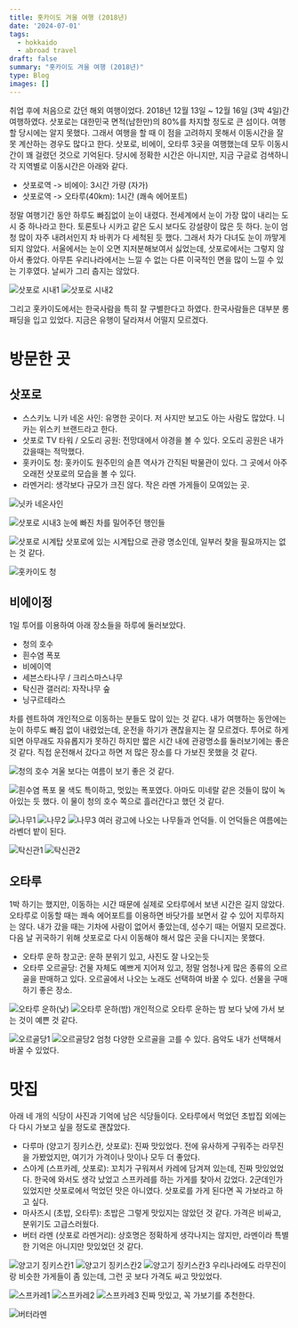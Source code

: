 ```yaml
---
title: 홋카이도 겨울 여행 (2018년)
date: '2024-07-01'
tags:
  - hokkaido
  - abroad travel
draft: false
summary: "홋카이도 겨울 여행 (2018년)"
type: Blog
images: []
---
```


취업 후에 처음으로 갔던 해외 여행이었다. 2018년 12월 13일 ~ 12월 16일 (3박 4일)간 여행하였다.
삿포로는 대한민국 면적(남한만)의 80%를 차지할 정도로 큰 섬이다. 여행할 당시에는 알지 못했다.
그래서 여행을 할 때 이 점을 고려하지 못해서 이동시간을 잘못 계산하는 경우도 많다고 한다.
삿포로, 비에이, 오타루 3곳을 여행했는데 모두 이동시간이 꽤 걸렸던 것으로 기억된다.
당시에 정확한 시간은 아니지만, 지금 구글로 검색하니 각 지역별로 이동시간은 아래와 같다.
- 삿포로역 -> 비에이: 3시간 가량 (자가)
- 삿포로역 -> 오타루(40km): 1시간 (쾌속 에어포트)

정말 여행기간 동안 하루도 빠짐없이 눈이 내렸다. 
전세계에서 눈이 가장 많이 내리는 도시 중 하나라고 한다. 토론토나 시카고 같은 도시 보다도 강설량이 많은 듯 하다.
눈이 엄청 많이 자주 내려서인지 차 바퀴가 다 세척된 듯 했다. 그래서 차가 다녀도 눈이 까맣게 되지 않았다. 
서울에서는 눈이 오면 지저분해보여서 싫었는데, 삿포로에서는 그렇지 않아서 좋았다.
아무튼 우리나라에서는 느낄 수 없는 다른 이국적인 면을 많이 느낄 수 있는 기후였다. 날씨가 그리 춥지는 않았다.

![삿포로 시내1](/static/images/hokkaido/Sapporo1.jpeg)
![삿포로 시내2](/static/images/hokkaido/Sapporo2.jpeg)

그리고 홋카이도에서는 한국사람을 특히 잘 구별한다고 하였다. 한국사람들은 대부분 롱패딩을 입고 있었다.
지금은 유행이 달라져서 어떨지 모르겠다.

# 방문한 곳
## 삿포로
- 스스키노 니카 네온 사인: 유명한 곳이다. 저 사지만 보고도 아는 사람도 많았다. 니카는 위스키 브랜드라고 한다.
- 삿포로 TV 타워 / 오도리 공원: 전망대에서 야경을 볼 수 있다. 오도리 공원은 내가 갔을때는 적막했다.
- 홋카이도 청: 홋카이도 원주민의 슬픈 역사가 간직된 박물관이 있다. 그 곳에서 아주 오래전 삿포로의 모습을 볼 수 있다.
- 라멘거리: 생각보다 규모가 크진 않다. 작은 라멘 가게들이 모여있는 곳.

![닛카 네온사인](/static/images/hokkaido/Sapporo-Nikka-signboard.jpeg)

![삿포로 시내3](/static/images/hokkaido/Sapporo3.jpeg)
눈에 빠진 차를 밀어주던 행인들

![삿포로 시계탑](/static/images/hokkaido/Sapporo4.jpeg)
삿포로에 있는 시계탑으로 관광 명소인데, 일부러 찾을 필요까지는 없는 것 같다.

![홋카이도 청](/static/images/hokkaido/Sapporo5.jpeg)


## 비에이정
1일 투어를 이용하여 아래 장소들을 하루에 둘러보았다.
- 청의 호수
- 흰수염 폭포
- 비에이역
- 세븐스타나무 / 크리스마스나무
- 탁신관 갤러리: 자작나무 숲
- 닝구르테라스

차를 렌트하여 개인적으로 이동하는 분들도 많이 있는 것 같다.
내가 여행하는 동안에는 눈이 하루도 빠짐 없이 내렸었는데, 운전을 하기가 괜찮을지는 잘 모르겠다.
투어로 하게 되면 아무래도 자유롭지가 못하긴 하지만 짧은 시간 내에 관광명소를 둘러보기에는 좋은 것 같다.
직접 운전해서 갔다고 하면 저 많은 장소를 다 가보진 못했을 것 같다.

![청의 호수](/static/images/hokkaido/Biei-Blue-pond.jpeg)
겨울 보다는 여름이 보기 좋은 것 같다.

![흰수염 폭포](/static/images/hokkaido/Biei-Shirahige-Falls.jpeg)
물 색도 특이하고, 멋있는 폭포였다. 아마도 미네랄 같은 것들이 많이 녹아있는 듯 했다.
이 물이 청의 호수 쪽으로 흘러간다고 했던 것 같다.

![나무1](/static/images/hokkaido/Biei-Hills1.jpeg)
![나무2](/static/images/hokkaido/Biei-Hills2.jpeg)
![나무3](/static/images/hokkaido/Biei-Hills3.jpeg)
여러 광고에 나오는 나무들과 언덕들.
이 언덕들은 여름에는 라벤더 밭이 된다.

![탁신관1](/static/images/hokkaido/Biei-Takushinkan1.jpeg)
![탁신관2](/static/images/hokkaido/Biei-Takushinkan2.jpeg)

## 오타루
1박 하기는 했지만, 이동하는 시간 때문에 실제로 오타루에서 보낸 시간은 길지 않았다.
오타루로 이동할 때는 쾌속 에어포트를 이용하면 바닷가를 보면서 갈 수 있어 지루하지는 않다.
내가 갔을 때는 기차에 사람이 없어서 좋았는데, 성수기 때는 어떨지 모르겠다.
다음 날 귀국하기 위해 삿포로로 다시 이동해야 해서 많은 곳을 다니지는 못했다.

- 오타루 운하 창고군: 운하 분위기 있고, 사진도 잘 나오는듯
- 오타루 오르골당: 건물 자체도 예쁘게 지어져 있고, 정말 엄청나게 많은 종류의 오르골을 판매하고 있다.
오르골에서 나오는 노래도 선택하여 바꿀 수 있다. 선물을 구매하기 좋은 장소.

![오타루 운하(낮)](/static/images/hokkaido/Otaru-Day.jpeg)
![오타루 운하(밤)](/static/images/hokkaido/Otaru-Night.jpeg)
개인적으로 오타루 운하는 밤 보다 낮에 가서 보는 것이 예쁜 것 같다.

![오르골당1](/static/images/hokkaido/Otaru-Music-Box-Museum1.jpeg)
![오르골당2](/static/images/hokkaido/Otaru-Music-Box-Museum2.jpeg)
엄청 다양한 오르골을 고를 수 있다. 음악도 내가 선택해서 바꿀 수 있었다.

# 맛집
아래 네 개의 식당이 사진과 기억에 남은 식당들이다. 오타루에서 먹었던 초밥집 외에는 다 다시 가보고 싶을 정도로 괜찮았다.
- 다루마 (양고기 징키스칸, 삿포로): 진짜 맛있었다. 전에 유사하게 구워주는 라무진을 가봤었지만, 여기가 가격이나 맛이나 모두 더 좋았다.
- 스아게 (스프카레, 삿포로): 
    꼬치가 구워져서 카레에 담겨져 있는데, 진짜 맛있었었다. 
    한국에 와서도 생각 났었고 스프카레를 하는 가게를 찾아서 갔었다. 
    2군데인가 있었지만 삿포로에서 먹었던 맛은 아니였다. 삿포로를 가게 된다면 꼭 가보라고 하고 싶다.
- 마사즈시 (초밥, 오타루): 초밥은 그렇게 맛있지는 않았던 것 같다. 가격은 비싸고, 분위기도 고급스러웠다.
- 버터 라멘 (삿포로 라멘거리): 상호명은 정확하게 생각나지는 않지만, 라멘이라 특별한 기억은 아니지만 맛있었던 것 같다.

![양고기 징키스칸1](/static/images/hokkaido/Sapporo-Daruma1.jpeg)
![양고기 징키스칸2](/static/images/hokkaido/Sapporo-Daruma2.jpeg)
![양고기 징키스칸3](/static/images/hokkaido/Sapporo-Daruma3.jpeg)
우리나라에도 라무진이랑 비슷한 가게들이 좀 있는데, 그런 곳 보다 가격도 싸고 맛있었다.

![스프카레1](/static/images/hokkaido/Sapporo-Suage1.jpeg)
![스프카레2](/static/images/hokkaido/Sapporo-Suage2.jpeg)
![스프카레3](/static/images/hokkaido/Sapporo-Suage3.jpeg)
진짜 맛있고, 꼭 가보기를 추천한다.

![버터라멘](/static/images/hokkaido/Sapporo-Ramen.jpeg)